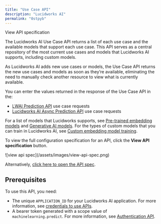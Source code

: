 ```yaml
---
title: "Use Case API"
description: "Lucidworks AI"
permalink: "0stpyb"
---
```


View API specification

The Lucidworks AI Use Case API returns a list of each use case and the available models that support each use case. This API serves as a central repository of the most current use cases and models that Lucidworks AI supports, including custom models.

As Lucidworks AI adds new use cases or models, the Use Case API returns the new use cases and models as soon as they’re available, eliminating the need to manually check another resource to view what is currently available.

You can enter the values returned in the response of the Use Case API in the:

* [LWAI Prediction API](/lw-platform/ai/8bx4m9/prediction-api) use case requests
* [Lucidworks AI Async Prediction API](/lw-platform/ai/55ug0f/async-prediction-api) use case requests

For a list of models that Lucidworks supports, see [Pre-trained embedding models](/lw-platform/ai/3vqfxe/pre-trained-embedding-models) and [Generative AI models](/lw-platform/ai/r7ai90/generative-ai#generative-ai-models). For the types of custom models that you can train in Lucidworks AI, see [Custom embedding model training](/lw-platform/ai/k1zkfn/custom-embedding-model-training).

<Note>

To view the full configuration specification for an API, click the **View API specification** button.

<Frame>![view api spec](/assets/images/view-api-spec.png)</Frame>

Alternatively, [click here to open the API spec](?open-api=true).

</Note>



## Prerequisites

To use this API, you need:

* The unique `APPLICATION_ID` for your Lucidworks AI application. For more information, see [credentials to use APIs](/lw-platform/platform/oqzogo/apis-and-credentials#credentials).
* A bearer token generated with a scope value of `machinelearning.predict`. For more information, see [Authentication API](/lw-platform/ai/oa96k5/authentication-api).
